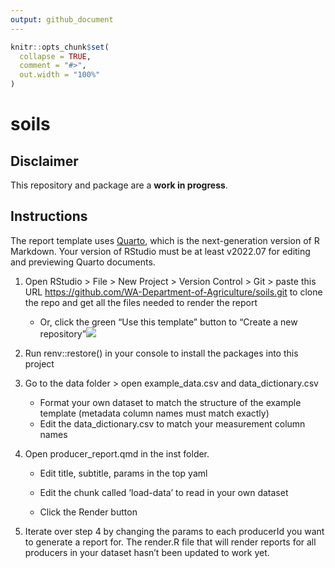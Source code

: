 ```yaml
---
output: github_document
---
```


<!-- README.md is generated from README.Rmd. Please edit that file -->

```r
knitr::opts_chunk$set(
  collapse = TRUE,
  comment = "#>",
  out.width = "100%"
)
```

# soils

<!-- badges: start -->

<!-- badges: end -->

## Disclaimer

This repository and package are a **work in progress**.

## Instructions

The report template uses [Quarto](https://quarto.org/docs/get-started/hello/rstudio.html), which is the next-generation version of R Markdown. Your version of RStudio must be at least v2022.07 for editing and previewing Quarto documents.

1.  Open RStudio \> File \> New Project \> Version Control \> Git \> paste this URL <https://github.com/WA-Department-of-Agriculture/soils.git> to clone the repo and get all the files needed to render the report

    -   Or, click the green "Use this template" button to "Create a new repository"![](README-template.png)

2.  Run renv::restore() in your console to install the packages into this project

3.  Go to the data folder \> open example_data.csv and data_dictionary.csv

    -   Format your own dataset to match the structure of the example template (metadata column names must match exactly)
    -   Edit the data_dictionary.csv to match your measurement column names

4.  Open producer_report.qmd in the inst folder.

    -   Edit title, subtitle, params in the top yaml

    -   Edit the chunk called 'load-data' to read in your own dataset

    -   Click the Render button

5.  Iterate over step 4 by changing the params to each producerId you want to generate a report for. The render.R file that will render reports for all producers in your dataset hasn't been updated to work yet.
